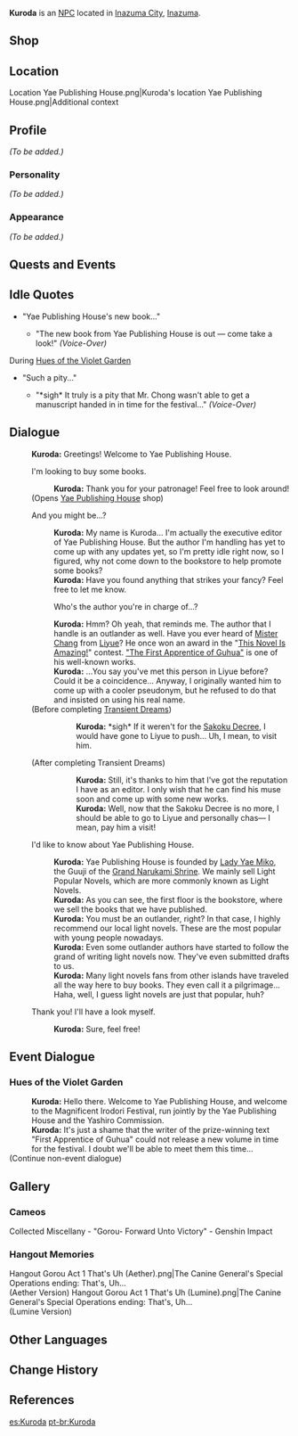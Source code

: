 {{Meta
<!-- REMOVE THIS TEMPLATE AFTER ADDING MISSING INFO -->
|missing_NPC_profile  = yes
}}
{{Character Infobox
|type             = NPC
|image            = NPC Kuroda.png
|realname         = 
|region           = Inazuma
|affiliation      = Yae Publishing House
|title            = Editor from Yae Publishing House
|voiceEN          = Christian La Monte<ref>Twitter: [https://twitter.com/WritingMadness/status/1494039264367026177 EN VA Self Announcement]</ref>
|voiceCN          = 
|voiceJP          = 
}}
'''Kuroda''' {{Lang|ja=黒田}} is an [[NPC]] located in [[Inazuma City]], [[Inazuma]].

==Shop==
{{Shop/Header|total=1|vendor=Kuroda}}
{{Shop|The Saga of Hamavaran|specific=The Saga of Hamavaran (Preface)|1,500|1|total=1|type=Book}}
{{Shop|The Saga of Hamavaran|specific=The Saga of Hamavaran (I)|1,500|1|total=1|type=Book}}
{{Shop|The Saga of Hamavaran|specific=The Saga of Hamavaran (II)|1,500|1|total=1|type=Book}}
{{Shop|Treasured Tales of the Chouken Shinkageuchi|specific=Treasured Tales of the Chouken Shinkageuchi (I)|1,500|1|total=1|type=Book}}
{{Shop|The Serpent and Drakes of Tokoyokoku|1,500|1|total=1|type=Book}}
{{Shop|Teyvat Travel Guide - Inazuma|1,500|1|total=1}}
{{Shop|Shogun Almighty: Reborn as Raiden With Unlimited Power|1,500|1|total=1}}
{{Shop|Pretty Please, Kitsune Guuji?|1,500|1|total=1}}
{{Shop|Hex & Hound|specific=Hex & Hound (X)|3,000|1|total=1|type=Book}}
{{Shop|Hex & Hound|specific=Hex & Hound (XI)|3,000|1|total=1|type=Book}}
{{Shop|New Chronicles of the Six Kitsune|specific=New Chronicles of the Six Kitsune: Prologue|3,000|1|total=1|type=Book}}
{{Shop|New Chronicles of the Six Kitsune|specific=New Chronicles of the Six Kitsune (I)|3,000|1|total=1|type=Book}}
{{Shop|New Chronicles of the Six Kitsune|specific=New Chronicles of the Six Kitsune (II)|3,000|1|total=1|type=Book}}
{{Shop|New Chronicles of the Six Kitsune|specific=New Chronicles of the Six Kitsune (IV)|3,000|1|total=1|type=Book}}
{{Shop|New Chronicles of the Six Kitsune|specific=New Chronicles of the Six Kitsune (V)|3,000|1|total=1|type=Book}}
{{Shop|A Legend of Sword|specific=A Legend of Sword (I)|3,000|1|total=1|type=Book}}
{{Shop|A Legend of Sword|specific=A Legend of Sword (II)|3,000|1|total=1|type=Book}}
{{Shop|A Legend of Sword|specific=A Legend of Sword (III)|3,000|1|total=1|type=Book}}
{{Shop|A Legend of Sword|specific=A Legend of Sword (IV)|3,000|1|total=1|type=Book}}
{{Shop|A Legend of Sword|specific=A Legend of Sword (VI)|3,000|1|total=1|type=Book}}
{{Shop|Princess Mina of the Fallen Nation|specific=Princess Mina of the Fallen Nation (I)|3,000|1|total=1|type=Book}}
{{Shop|Princess Mina of the Fallen Nation|specific=Princess Mina of the Fallen Nation (II)|3,000|1|total=1|type=Book}}
{{Shop|Princess Mina of the Fallen Nation|specific=Princess Mina of the Fallen Nation (III)|3,000|1|total=1|type=Book}}
{{Shop|Princess Mina of the Fallen Nation|specific=Princess Mina of the Fallen Nation (IV)|3,000|1|total=1|type=Book}}
{{Shop|Princess Mina of the Fallen Nation|specific=Princess Mina of the Fallen Nation (VI)|3,000|1|total=1|type=Book}}
{{Shop|Flowers for Princess Fischl|specific=Flowers for Princess Fischl (0)|3,000|1|total=1|type=Book}}
{{Shop/Footer|total=55,500}}

==Location==
<gallery hideaddbutton="true" captionalign="center">
Location Yae Publishing House.png|Kuroda's location
Yae Publishing House.png|Additional context
</gallery>

==Profile==
<!-- detailed story/lore information goes here -->
''(To be added.)''

===Personality===
''(To be added.)''

===Appearance===
''(To be added.)''

==Quests and Events==
{{Quest Appearances}}

==Idle Quotes==
* "Yae Publishing House's new book..."
** {{A|VO Kuroda 01.ogg}} "The new book from Yae Publishing House is out &mdash; come take a look!" ''(Voice-Over)''

;During [[Hues of the Violet Garden]]
* "Such a pity..."
** {{A|VO Kuroda 01 (Irodori).ogg}} "*sigh* It truly is a pity that Mr. Chong wasn't able to get a manuscript handed in in time for the festival..." ''(Voice-Over)''

==Dialogue==
{{Dialogue start}}
:'''Kuroda:''' Greetings! Welcome to Yae Publishing House.
:{{DIcon|Shop}} I'm looking to buy some books.
::'''Kuroda:''' Thank you for your patronage! Feel free to look around!
:;(Opens [[Yae Publishing House]] shop)
:{{DIcon}} And you might be...?
::'''Kuroda:''' My name is Kuroda... I'm actually the executive editor of Yae Publishing House. But the author I'm handling has yet to come up with any updates yet, so I'm pretty idle right now, so I figured, why not come down to the bookstore to help promote some books?
::'''Kuroda:''' Have you found anything that strikes your fancy? Feel free to let me know.
::{{DIcon}} Who's the author you're in charge of...?
::'''Kuroda:''' Hmm? Oh yeah, that reminds me. The author that I handle is an outlander as well. Have you ever heard of [[Chang the Ninth|Mister Chang]] from [[Liyue]]? He once won an award in the "[[This Novel Is Amazing!]]" contest. [[First Apprentice of Guhua|"The First Apprentice of Guhua"]] is one of his well-known works.
::'''Kuroda:''' ...You say you've met this person in Liyue before? Could it be a coincidence... Anyway, I originally wanted him to come up with a cooler pseudonym, but he refused to do that and insisted on using his real name.
:;(Before completing [[Transient Dreams]])
:::'''Kuroda:''' *sigh* If it weren't for the [[Sakoku Decree]], I would have gone to Liyue to push... Uh, I mean, to visit him.
:;(After completing Transient Dreams)
:::'''Kuroda:''' Still, it's thanks to him that I've got the reputation I have as an editor. I only wish that he can find his muse soon and come up with some new works.
:::'''Kuroda:''' Well, now that the Sakoku Decree is no more, I should be able to go to Liyue and personally chas— I mean, pay him a visit!
:{{DIcon}} I'd like to know about Yae Publishing House.
::'''Kuroda:''' Yae Publishing House is founded by [[Yae Miko|Lady Yae Miko]], the Guuji of the [[Grand Narukami Shrine]]. We mainly sell Light Popular Novels, which are more commonly known as Light Novels.
::'''Kuroda:''' As you can see, the first floor is the bookstore, where we sell the books that we have published.
::'''Kuroda:''' You must be an outlander, right? In that case, I highly recommend our local light novels. These are the most popular with young people nowadays.
::'''Kuroda:''' Even some outlander authors have started to follow the grand of writing light novels now. They've even submitted drafts to us.
::'''Kuroda:''' Many light novels fans from other islands have traveled all the way here to buy books. They even call it a pilgrimage... Haha, well, I guess light novels are just that popular, huh?
:{{DIcon}} Thank you! I'll have a look myself.
::'''Kuroda:''' Sure, feel free!
{{Dialogue end}}

==Event Dialogue==
===Hues of the Violet Garden===
{{Dialogue start}}
:'''Kuroda:''' Hello there. Welcome to Yae Publishing House, and welcome to the Magnificent Irodori Festival, run jointly by the Yae Publishing House and the Yashiro Commission.
:'''Kuroda:''' It's just a shame that the writer of the prize-winning text "First Apprentice of Guhua" could not release a new volume in time for the festival. I doubt we'll be able to meet them this time...
;(Continue non-event dialogue)
{{Dialogue end}}

==Gallery==
===Cameos===
<gallery hideaddbutton="true" captionalign="center">
Collected Miscellany - "Gorou- Forward Unto Victory" - Genshin Impact
</gallery>

===Hangout Memories===
<gallery hideaddbutton="true" captionalign="center">
Hangout Gorou Act 1 That's Uh (Aether).png|The Canine General's Special Operations ending: That's, Uh...<br />(Aether Version)
Hangout Gorou Act 1 That's Uh (Lumine).png|The Canine General's Special Operations ending: That's, Uh...<br />(Lumine Version)
</gallery>

==Other Languages==
{{Other Languages|default_hidden = 1
|en      = Kuroda
|zhs     = 黑田
|zhs_rm  = Hēitián
|zht     = 黑田
|zht_rm  = Hēitián
|ja      = 黒田
|ja_rm   = Kuroda
|ko      = 쿠로다
|ko_rm   = Kuroda
|es      = Kuroda
|fr      = Kuroda
|ru      = Курода
|th      = Kuroda
|vi      = Kuroda
|de      = Kuroda
|id      = Kuroda
|pt      = Kuroda
}}

==Change History==
{{Change History|2.0}}

==References==
{{Reflist}}

[[es:Kuroda]]
[[pt-br:Kuroda]]